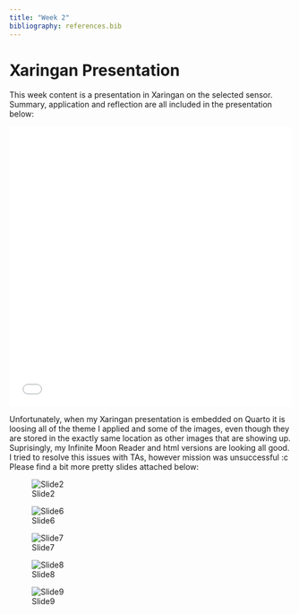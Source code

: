 ```yaml
---
title: "Week 2"
bibliography: references.bib
---
```


# Xaringan Presentation {.unnumbered}

This week content is a presentation in Xaringan on the selected sensor. Summary, application and reflection are all included in the presentation below:


```{=html}
<iframe src="oli2.html" width="100%" height="500px" style="border:none;"></iframe>
```

Unfortunately, when my Xaringan presentation is embedded on Quarto it is loosing all of the theme I applied and some of the images, even though they are stored in the exactly same location as other images that are showing up. Suprisingly, my Infinite Moon Reader and html versions are looking all good. I tried to resolve this issues with TAs, however mission was unsuccessful :c  Please find a bit more pretty slides attached below:

![Slide2](images/slide2.png)

![Slide6](images/slide6.png)

![Slide7](images/slide7.png)

![Slide8](images/slide8.png)

![Slide9](images/slide9.png)